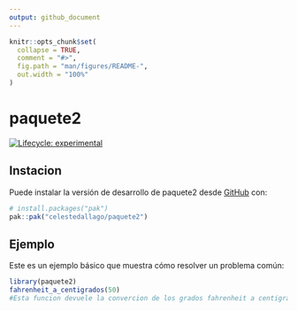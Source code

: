 ```yaml
---
output: github_document
---
```



<!-- README.md is generated from README.Rmd. Please edit that file -->

```r
knitr::opts_chunk$set(
  collapse = TRUE,
  comment = "#>",
  fig.path = "man/figures/README-",
  out.width = "100%"
)
```

# paquete2

<!-- badges: start -->
[![Lifecycle: experimental](https://img.shields.io/badge/lifecycle-experimental-orange.svg)](https://lifecycle.r-lib.org/articles/stages.html#experimental)
<!-- badges: end -->


## Instacion

Puede instalar la versión de desarrollo de paquete2 desde [GitHub](https://github.com/) con:

``` r
# install.packages("pak")
pak::pak("celestedallago/paquete2")
```

## Ejemplo

Este es un ejemplo básico que muestra cómo resolver un problema común:

```r
library(paquete2)
fahrenheit_a_centigrados(50)
#Esta funcion devuele la convercion de los grados fahrenheit a centigrados
```

